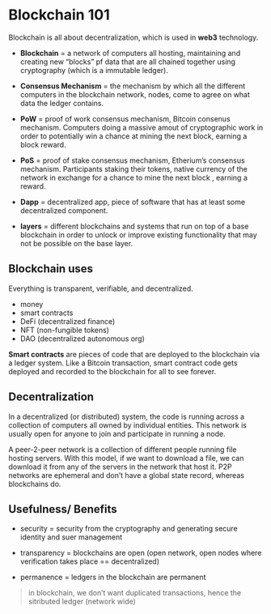 
# Blockchain 101

Blockchain is all about decentralization, which is used in **web3** technology.

- **Blockchain** = a network of computers all hosting, maintaining and creating new "blocks" pf data that are all chained together using cryptography 
(which is a immutable ledger). 

- **Consensus Mechanism** = the mechanism by which all the different computers in the blockchain network, nodes, come to agree on what data the ledger contains.

- **PoW** = proof of work consensus mechanism, Bitcoin consenus mechanism.
Computers doing a massive amout of cryptographic work in order to potentially win a chance at mining the next block, earning a block reward. 

- **PoS** = proof of stake consensus mechanism, Etherium's consensus mechanism.
Participants staking their tokens, native currency of the network in exchange for a chance to mine the next block , earning a reward. 

- **Dapp** = decentralized app, piece of software that has at least some decentralized component. 

- **layers** = different blockchains and systems that run on top of a base blockchain in order to unlock or improve existing functionality that may not be possible on the base layer.


## Blockchain uses

Everything is transparent, verifiable, and decentralized.

- money
- smart contracts
- DeFi (decentralized finance)
- NFT (non-fungible tokens)
- DAO (decentralized autonomous org)

**Smart contracts** are pieces of code that are deployed to the blockchain via a ledger system. Like a Bitcoin transaction, smart contract code gets deployed and recorded to the blockchain for all to see forever. 



## Decentralization 

In a decentralized (or distributed) system, the code is running across a collection of computers all owned by individual entities. This network is usually open for anyone to join and participate in running a node.

A peer-2-peer network is a collection of different people running file hosting servers. With this model, if we want to download a file, we can download it from any of the servers in the network that host it. 
P2P networks are ephemeral and don’t have a global state record, whereas blockchains do.



## Usefulness/ Benefits

- security = security from the cryptography and generating secure
identity and suer management

- transparency = blockchains are open (open network, open nodes where verification takes place == decentralized)

- permanence = ledgers in the blockchain are permanent


> in blockchain, we don't want duplicated transactions, hence the sitributed ledger (network wide)

